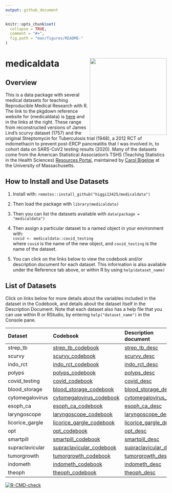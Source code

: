 ```yaml
---
output: github_document
---
```


<!-- README.md is generated from README.Rmd. Please edit that file -->

```r
knitr::opts_chunk$set(
  collapse = TRUE,
  comment = "#>",
  fig.path = "man/figures/README-"
)
```

# medicaldata <img src='man/figures/hex-medicaldata.png' align="right" height="240">

## Overview

This is a data package with several medical datasets for teaching Reproducible Medical Research with R. The link to the pkgdown reference website for {medicaldata} is [here](https://higgi13425.github.io/medicaldata/) and in the links at the right. These range from reconstructed versions of James Lind's scurvy dataset (1757) and the original Streptomycin for Tuberculosis trial (1948), a 2012 RCT of indomethacin to prevent post-ERCP pancreatitis that I was involved in, to cohort data on SARS-CoV2 testing results (2020). Many of the datasets come from the American Statistical Association's TSHS (Teaching Statistics in the Health Sciences) [Resources Portal](https://www.causeweb.org/tshs/category/dataset/), maintained by [Carol Bigelow](https://www.umass.edu/sphhs/person/carol-bigelow) at the University of Massachusetts.

## How to Install and Use Datasets
1. Install with: `remotes::install_github("higgi13425/medicaldata")`     
2. Then load the package with `library(medicaldata)`    
3. Then you can list the datasets available with `data(package = "medicaldata")`    

4. Then assign a particular dataset to a named object in your environment with: <br>
`covid <- medicaldata::covid_testing` <br>
where `covid` is the name of the new object,
and `covid_testing` is the name of the dataset.<br>

5. You can click on the links below to view the codebook and/or description document for each dataset. This information is also available under the Reference tab above, or within R by using `help(dataset_name)` <br>


## List of Datasets
Click on links below for more details about the variables included in the dataset in the Codebook, and details about the dataset itself in the Description Document. Note that each dataset also has a help file that you can use within R or RStudio, by entering `help("dataset_name")` in the Console pane.

| Dataset         | Codebook                 | Description document          |
|:----------------|:-------------------------|:-------------------------|
|strep_tb|[strep_tb_codebook](https://github.com/higgi13425/medicaldata/blob/master/man/codebooks/strep_tb_codebook.pdf)|[strep_tb_desc](https://github.com/higgi13425/medicaldata/blob/master/man/description_docs/strep_tb_desc.pdf)|
|scurvy|[scurvy_codebook](https://github.com/higgi13425/medicaldata/blob/master/man/codebooks/scurvy_codebook.pdf)| [scurvy_desc](https://github.com/higgi13425/medicaldata/blob/master/man/description_docs/scurvy_desc.pdf)|
|indo_rct|[indo_rct_codebook](https://github.com/higgi13425/medicaldata/blob/master/man/codebooks/indo_rct_codebook.pdf)|[indo_rct_desc](https://github.com/higgi13425/medicaldata/blob/master/man/description_docs/indo_rct_desc.pdf)|
|polyps|[polyps_codebook](https://github.com/higgi13425/medicaldata/blob/master/man/codebooks/polyps_codebook.pdf)|[polyps_desc](https://github.com/higgi13425/medicaldata/blob/master/man/description_docs/polyps_desc.pdf)|
| covid_testing    | [covid_codebook](https://github.com/higgi13425/medicaldata/blob/master/man/codebooks/covid_testing_codebook.pdf)     |[covid_desc](https://github.com/higgi13425/medicaldata/blob/master/man/description_docs/covid_desc.pdf)  |
| blood_storage   | [blood_storage_codebook](https://www.causeweb.org/tshs/datasets/Blood%20Storage%20Data%20Dictionary.pdf)| [blood_storage_desc](https://www.causeweb.org/tshs/datasets/Blood%20Storage%20Dataset%20Introduction.pdf)   |
| cytomegalovirus | [cytomegalovirus_codebook](https://www.causeweb.org/tshs/datasets/Cytomegalovirus%20Data%20Dictionary.pdf)| [cytomegalovirus_desc](https://www.causeweb.org/tshs/datasets/Cytomegalovirus%20Dataset%20Introduction.pdf)  |
| esoph_ca|[esoph_ca_codebook](https://github.com/higgi13425/medicaldata/blob/master/man/codebooks/esoph_codebook.pdf) |  [esoph_ca_desc](https://github.com/higgi13425/medicaldata/blob/master/man/description_docs/esoph_desc.pdf) |
| laryngoscope    |[laryngoscope_codebook](https://www.causeweb.org/tshs/datasets/Laryngoscope%20Data%20Dictionary.pdf)| [laryngoscope_desc](https://www.causeweb.org/tshs/datasets/Laryngoscope%20Dataset%20Introduction.pdf)  |
| licorice_gargle | [licorice_gargle_codebook](https://www.causeweb.org/tshs/datasets/Licorice%20Gargle%20Data%20Dictionary.pdf)| [licorice_gargle_desc](https://www.causeweb.org/tshs/datasets/Licorice%20Gargle%20Dataset%20Introduction.pdf) |
| opt             | [opt_codebook](https://www.causeweb.org/tshs/datasets/OPT_Data_Dictionary.pdf)| [opt_desc](https://www.causeweb.org/tshs/datasets/OPT_Dataset_Introduction.pdf)      |
| smartpill       | [smartpill_codebook](https://www.causeweb.org/tshs/datasets/Smart%20Pill%20Data%20Dictionary.pdf)| [smartpill_desc](https://www.causeweb.org/tshs/datasets/Smart%20Pill%20Dataset%20Introduction.pdf)     |
| supraclavicular | [supraclavicular_codebook](https://www.causeweb.org/tshs/datasets/Supraclavicular%20Data%20Dictionary.pdf)| [supraclavicular_desc](https://www.causeweb.org/tshs/datasets/Supraclavicular%20Dataset%20Introduction.pdf)    |
| tumorgrowth     | [tumorgrowth_codebook](https://www.causeweb.org/tshs/datasets/tumorgrowth_dictionary.pdf)| [tumorgrowth_desc](https://www.causeweb.org/tshs/datasets/tumorgrowth_introduction.pdf) |
| indometh        | [indometh_codebook](https://github.com/higgi13425/medicaldata/blob/master/man/codebooks/indometh_codebook.pdf)         |   [indometh_desc](https://github.com/higgi13425/medicaldata/blob/master/man/description_docs/indometh_desc.pdf)       |
| theoph          | [theoph_codebook](https://github.com/higgi13425/medicaldata/blob/master/man/codebooks/theoph_codebook.pdf)         |   [ theoph_desc](https://github.com/higgi13425/medicaldata/blob/master/man/description_docs/theoph_desc.pdf)  |


<!-- badges: start -->
[![R-CMD-check](https://github.com/higgi13425/medicaldata/workflows/R-CMD-check/badge.svg)](https://github.com/higgi13425/medicaldata/actions)
<!-- badges: end -->



